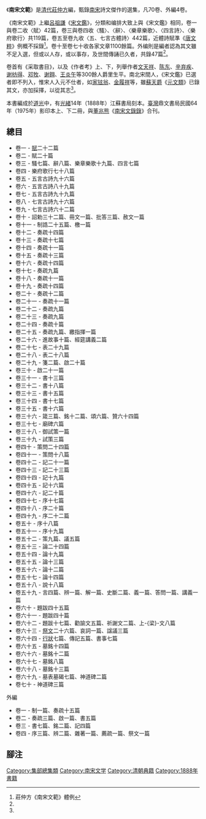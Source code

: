 《'''南宋文範'''》是[[清代|清代]][[莊仲方|莊仲方]]編，甄錄[[南宋|南宋]]詩文傑作的選集，凡70卷、外編4卷。

《南宋文範》上繼[[呂祖謙|呂祖謙]]《[[宋文鑑|宋文鑑]]》，分類和编排大致上與《宋文鑑》相同，卷一與卷二收〈賦〉42篇，卷三與卷四收〈騷〉、〈辭〉、〈樂章樂歌〉、〈四言詩〉、〈樂府歌行〉共119篇，卷五至卷九收〈五、七言古體詩〉442篇，近體詩賦準《[[唐文粹|唐文粹]]》例概不採錄<ref name="rule">莊仲方《南宋文範》體例</ref>。卷十至卷七十收各家文章1100餘篇。外编則是編者認為其文雖不足入選，但或以人存，或以事存，及世間傳誦已久者，共錄47篇<ref name="rule"/>。

卷首有《采取書目》，以及《作者考》上、下，列舉作者[[文天祥|文天祥]]、[[陈东|陈东]]、[[辛弃疾|辛弃疾]]、[[谢枋得|谢枋得]]、[[邓牧|邓牧]]、[[谢翱|谢翱]]、[[王炎午|王炎午]]等300餘人爵里生平。南北宋間人，《宋文鑑》已選者即不列入，惟宋人入元不仕者，如[[家铉翁|家铉翁]]、[[金履祥|金履祥]]等，雖[[蘇天爵|蘇天爵]]《[[元文類|元文類]]》已錄其文，亦加採擇，以從其志<ref name="rule"/>。

本書編成於[[道光|道光]]中，有[[光緒|光緒]]14年（1888年）江蘇書局刻本。[[臺灣|臺灣]]鼎文書局民國64年（1975年）影印本上、下二冊，與[[董兆熊|董兆熊]]《[[南宋文錄錄|南宋文錄錄]]》合刊。

== 總目 ==
* 卷一 - [[賦|賦]]二十二篇
* 卷二 - 賦二十篇
* 卷三 - 騷七篇、辭八篇、樂章樂歌十九篇、四言七篇
* 卷四 - 樂府歌行七十八篇
* 卷五 - 五言古詩九十六篇
* 卷六 - 五言古詩八十九篇
* 卷七 - 五言古詩九十九篇
* 卷八 - 七言古詩九十六篇
* 卷九 - 七言古詩六十二篇
* 卷十 - 詔勅三十二篇、冊文一篇、批答三篇、赦文一篇
* 卷十一 - 制誥二十五篇、檄一篇
* 卷十二 - 奏疏十四篇
* 卷十三 - 奏疏十七篇
* 卷十四 - 奏疏十一篇
* 卷十五 - 奏疏十三篇
* 卷十六 - 奏疏十四篇
* 卷十七 - 奏疏九篇
* 卷十八 - 奏疏十一篇
* 卷十九 - 奏疏十四篇
* 卷二十 - 奏疏十二篇
* 卷二十一 - 奏疏十一篇
* 卷二十二 - 奏疏九篇
* 卷二十三 - 奏疏九篇
* 卷二十四 - 奏疏十篇
* 卷二十五 - 奏疏九篇、繳指揮一篇
* 卷二十六 - 進故事十篇、經筵講義二篇
* 卷二十七 - 表二十九篇
* 卷二十八 - 表二十八篇
* 卷二十九 - 箋二篇、啟二十篇
* 卷三十 - 啟二十一篇
* 卷三十一 - 書十三篇
* 卷三十二 - 書十八篇
* 卷三十三 - 書十五篇
* 卷三十四 - 書十七篇
* 卷三十五 - 書十六篇
* 卷三十六 - 箴三篇、銘十二篇、頌六篇、贊六十四篇
* 卷三十七 - 廟碑六篇
* 卷三十八 - 御試策一篇
* 卷三十九 - 試策三篇
* 卷四十 - 策問二十四篇
* 卷四十一 - 策問十八篇
* 卷四十二 - 記二十一篇
* 卷四十三 - 記二十三篇
* 卷四十四 - 記十九篇
* 卷四十五 - 記十六篇
* 卷四十六 - 記二十篇
* 卷四十七 - 序十七篇
* 卷四十八 - 序二十篇
* 卷四十九 - 序二十二篇
* 卷五十 - 序十八篇
* 卷五十一 - 序十九篇
* 卷五十二 - 策九篇、議五篇
* 卷五十三 - 論二十四篇
* 卷五十四 - 論十九篇
* 卷五十五 - 論十三篇
* 卷五十六 - 論十二篇
* 卷五十七 - 論十四篇
* 卷五十八 - 說十八篇
* 卷五十九 - 言四篇、辨一篇、解一篇、史斷二篇、義一篇、答問一篇、講義一篇
* 卷六十 - 題跋四十五篇
* 卷六十一 - 題跋四十篇
* 卷六十二 - 題跋十七篇、勸諭文五篇、祈謝文二篇、上-{梁}-文八篇
* 卷六十三 - [[祭文|祭文]]二十六篇、哀詞一篇、諡議三篇
* 卷六十四 - [[行狀|行狀]]七篇、傳記五篇、書事七篇
* 卷六十五 - 墓銘十四篇
* 卷六十六 - 墓銘十二篇
* 卷六十七 - 墓銘八篇
* 卷六十八 - 墓銘十三篇
* 卷六十九 - 墓表墓碣七篇、神道碑二篇
* 卷七十 - 神道碑三篇
;外編
* 卷一 - 制一篇、奏疏十五篇
* 卷二 - 奏疏三篇、啟一篇、書五篇
* 卷三 - 書七篇、銘二篇、記四篇
* 卷四 - 序三篇、辨二篇、雜著一篇、薦疏一篇、祭文一篇

== 腳注 ==
{{reflist}}

[[Category:集部總集類|Category:集部總集類]]
[[Category:南宋文学|Category:南宋文学]]
[[Category:清朝典籍|Category:清朝典籍]]
[[Category:1888年書籍|Category:1888年書籍]]
